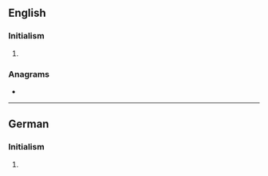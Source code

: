 ==English==

===Initialism===
{{rfc-header|Initialism}}
{{en-initialism}}

# {{label|en|television|US}} {{initialism of|w:United Paramount Network|United Paramount Network|lang=en}}

===Anagrams===
* {{l|en|pun}}

----

==German==

===Initialism===
{{rfc-header|Initialism}}
{{de-initialism}}

# {{label|de|computing}} {{initialism of|Umgekehrte Polnische Notation|lang=de}}